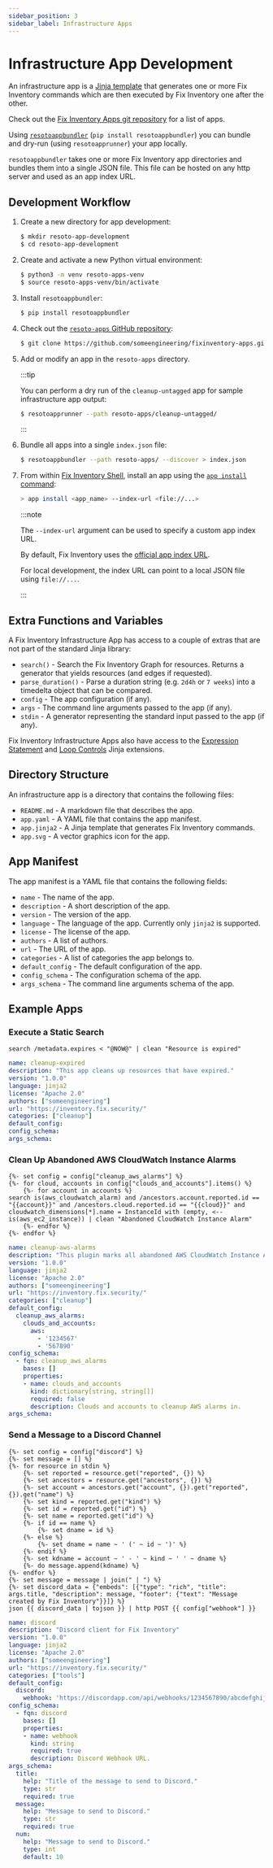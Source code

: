```yaml
---
sidebar_position: 3
sidebar_label: Infrastructure Apps
---
```


# Infrastructure App Development

An infrastructure app is a [Jinja template](https://jinja.palletsprojects.com) that generates one or more Fix Inventory commands which are then executed by Fix Inventory one after the other.

Check out the [Fix Inventory Apps git repository](https://github.com/someengineering/fixinventory-apps) for a list of apps.

Using [`resotoappbundler`](https://github.com/someengineering/fixinventoryappbundler) (`pip install resotoappbundler`) you can bundle and dry-run (using `resotoapprunner`) your app locally.

`resotoappbundler` takes one or more Fix Inventory app directories and bundles them into a single JSON file. This file can be hosted on any http server and used as an app index URL.

## Development Workflow

1.  Create a new directory for app development:

    ```bash
    $ mkdir resoto-app-development
    $ cd resoto-app-development
    ```

2.  Create and activate a new Python virtual environment:

    ```bash
    $ python3 -m venv resoto-apps-venv
    $ source resoto-apps-venv/bin/activate
    ```

3.  Install `resotoappbundler`:

    ```bash
    $ pip install resotoappbundler
    ```

4.  Check out the [`resoto-apps` GitHub repository](https://github.com/someengineering/fixinventory-apps):

    ```bash
    $ git clone https://github.com/someengineering/fixinventory-apps.git
    ```

5.  Add or modify an app in the `resoto-apps` directory.

    :::tip

    You can perform a dry run of the `cleanup-untagged` app for sample infrastructure app output:

    ```bash
    $ resotoapprunner --path resoto-apps/cleanup-untagged/
    ```

    :::

6.  Bundle all apps into a single `index.json` file:

    ```bash
    $ resotoappbundler --path resoto-apps/ --discover > index.json
    ```

7.  From within [Fix Inventory Shell](../reference/components/shell.mdx), install an app using the [`app install` command](../reference/cli/app/install.mdx):

    ```bash title="Installing an app from a custom index URL"
    > app install <app_name> --index-url <file://...>
    ```

    :::note

    The `--index-url` argument can be used to specify a custom app index URL.

    By default, Fix Inventory uses the [official app index URL](https://cdn.some.engineering/resoto/app/index.json).

    For local development, the index URL can point to a local JSON file using `file://...`.

    :::

## Extra Functions and Variables

A Fix Inventory Infrastructure App has access to a couple of extras that are not part of the standard Jinja library:

- `search()` - Search the Fix Inventory Graph for resources. Returns a generator that yields resources (and edges if requested).
- `parse_duration()` - Parse a duration string (e.g. `2d4h` or `7 weeks`) into a timedelta object that can be compared.
- `config` - The app configuration (if any).
- `args` - The command line arguments passed to the app (if any).
- `stdin` - A generator representing the standard input passed to the app (if any).

Fix Inventory Infrastructure Apps also have access to the [Expression Statement](https://jinja.palletsprojects.com/en/3.0.x/extensions/#expression-statement) and [Loop Controls](https://jinja.palletsprojects.com/en/3.0.x/extensions/#loop-controls) Jinja extensions.

## Directory Structure

An infrastructure app is a directory that contains the following files:

- `README.md` - A markdown file that describes the app.
- `app.yaml` - A YAML file that contains the app manifest.
- `app.jinja2` - A Jinja template that generates Fix Inventory commands.
- `app.svg` - A vector graphics icon for the app.

## App Manifest

The app manifest is a YAML file that contains the following fields:

- `name` - The name of the app.
- `description` - A short description of the app.
- `version` - The version of the app.
- `language` - The language of the app. Currently only `jinja2` is supported.
- `license` - The license of the app.
- `authors` - A list of authors.
- `url` - The URL of the app.
- `categories` - A list of categories the app belongs to.
- `default_config` - The default configuration of the app.
- `config_schema` - The configuration schema of the app.
- `args_schema` - The command line arguments schema of the app.

## Example Apps

### Execute a Static Search

```jinja title="app.jinja2"
search /metadata.expires < "@NOW@" | clean "Resource is expired"
```

```yaml title="app.yaml"
name: cleanup-expired
description: "This app cleans up resources that have expired."
version: "1.0.0"
language: jinja2
license: "Apache 2.0"
authors: ["someengineering"]
url: "https://inventory.fix.security/"
categories: ["cleanup"]
default_config:
config_schema:
args_schema:
```

### Clean Up Abandoned AWS CloudWatch Instance Alarms

```jinja title="app.jinja2"
{%- set config = config["cleanup_aws_alarms"] %}
{%- for cloud, accounts in config["clouds_and_accounts"].items() %}
    {%- for account in accounts %}
search is(aws_cloudwatch_alarm) and /ancestors.account.reported.id == "{{account}}" and /ancestors.cloud.reported.id == "{{cloud}}" and cloudwatch_dimensions[*].name = InstanceId with (empty, <-- is(aws_ec2_instance)) | clean "Abandoned CloudWatch Instance Alarm"
    {%- endfor %}
{%- endfor %}
```

```yaml title="app.yaml"
name: cleanup-aws-alarms
description: "This plugin marks all abandoned AWS CloudWatch Instance Alarms for cleanup."
version: "1.0.0"
language: jinja2
license: "Apache 2.0"
authors: ["someengineering"]
url: "https://inventory.fix.security/"
categories: ["cleanup"]
default_config:
  cleanup_aws_alarms:
    clouds_and_accounts:
      aws:
        - '1234567'
        - '567890'
config_schema:
  - fqn: cleanup_aws_alarms
    bases: []
    properties:
    - name: clouds_and_accounts
      kind: dictionary[string, string[]]
      required: false
      description: Clouds and accounts to cleanup AWS alarms in.
args_schema:
```

### Send a Message to a Discord Channel

```jinja title="app.jinja2"
{%- set config = config["discord"] %}
{%- set message = [] %}
{%- for resource in stdin %}
    {%- set reported = resource.get("reported", {}) %}
    {%- set ancestors = resource.get("ancestors", {}) %}
    {%- set account = ancestors.get("account", {}).get("reported", {}).get("name") %}
    {%- set kind = reported.get("kind") %}
    {%- set id = reported.get("id") %}
    {%- set name = reported.get("id") %}
    {%- if id == name %}
        {%- set dname = id %}
    {%- else %}
        {%- set dname = name ~ ' (' ~ id ~ ')' %}
    {%- endif %}
    {%- set kdname = account ~ ' - ' ~ kind ~ ' ' ~ dname %}
    {%- do message.append(kdname) %}
{%- endfor %}
{%- set message = message | join(" | ") %}
{%- set discord_data = {"embeds": [{"type": "rich", "title": args.title, "description": message, "footer": {"text": "Message created by Fix Inventory"}}]} %}
json {{ discord_data | tojson }} | http POST {{ config["webhook"] }}
```

```yaml title="app.yaml"
name: discord
description: "Discord client for Fix Inventory"
version: "1.0.0"
language: jinja2
license: "Apache 2.0"
authors: ["someengineering"]
url: "https://inventory.fix.security/"
categories: ["tools"]
default_config:
  discord:
    webhook: 'https://discordapp.com/api/webhooks/1234567890/abcdefghijklmnopqrstuvwxyz'
config_schema:
  - fqn: discord
    bases: []
    properties:
    - name: webhook
      kind: string
      required: true
      description: Discord Webhook URL.
args_schema:
  title:
    help: "Title of the message to send to Discord."
    type: str
    required: true
  message:
    help: "Message to send to Discord."
    type: str
    required: true
  num:
    help: "Message to send to Discord."
    type: int
    default: 10
```
